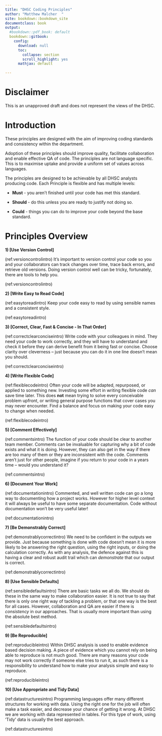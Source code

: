 ```yaml
---
title: "DHSC Coding Principles"
author: "Matthew Malcher  "
site: bookdown::bookdown_site
documentclass: book
output:
  #bookdown::pdf_book: default
  bookdown::gitbook: 
    config:
      download: null 
      toc:
        collapse: section
        scroll_highlight: yes
      mathjax: default
    
---
```

# Disclaimer {-}

This is an unapproved draft and does not represent the views of the DHSC.

# Introduction {-}
These principles are designed with the aim of improving coding standards and consistency within the department.


Adoption of these principles should improve quality, facilitate collaboration and enable effective QA of code. The principles are not language specific. This is to maximise uptake and provide a uniform set of values across languages.

The principles are designed to be achievable by all DHSC analysts producing code. Each Principle is flexible and has multiple levels:

* **Must** - you aren't finished until your code has met this standard.

* **Should** - do this unless you are ready to justify not doing so.

* **Could** - things you can do to improve your code beyond the base standard.

# Principles Overview {-}

**1) [Use Version Control]**

(ref:versioncontrolintro) It's important to version control your code so you and your collaborators can track changes over time, trace back errors, and retrieve old versions. Doing version control well can be tricky, fortunately, there are tools to help you.

(ref:versioncontrolintro)

**2) [Write Easy to Read Code]**

(ref:easytoreadintro) Keep your code easy to read by using sensible names and a consistent style.

(ref:easytoreadintro)

**3) [Correct, Clear, Fast & Concise - In That Order]**

(ref:correctclearconciseintro) Write code with your colleagues in mind. They need your code to work correctly, and they will have to understand and check it before they can derive benefit from it being fast or concise. Choose clarity over cleverness – just because you can do it in one line doesn’t mean you should.

(ref:correctclearconciseintro)

**4) [Write Flexible Code]**

(ref:flexiblecodeintro) Often your code will be adapted, repurposed, or applied to something new. Investing some effort in writing flexible code _can_ save time later. This does **not** mean trying to solve every conceivable problem upfront, or writing general purpose functions that cover cases you may never encounter. Find a balance and focus on making your code easy to change when needed.

(ref:flexiblecodeintro)

**5) [Comment Effectively]**

(ref:commentsintro) The function of your code should be clear to another team member.
Comments can be invaluable for capturing why a bit of code exists and what it is doing.
However, they can also get in the way if there are too many of them or they are inconsistent with the code.
Comments aren't just for other people, imagine if you return to your code in a years time – would you understand it?

(ref:commentsintro)


**6) [Document Your Work]**

(ref:documentationintro) Commented, and well written code can go a long way to documenting how a project works. However for higher level context it will always be useful to have some separate documentation.
Code without documentation won't be very useful later!

(ref:documentationintro)

**7) [Be Demonstrably Correct]**

(ref:demonstrablycorrectintro) We need to be confident in the outputs we provide.
Just because something is done with code doesn't mean it is more likely to be answering the right question, using the right inputs, or doing the calculation correctly.
As with any analysis, the defence against this is having a clear and robust audit trail which can _demonstrate_ that our output is correct.

(ref:demonstrablycorrectintro)

**8) [Use Sensible Defaults]**

(ref:sensibledefaultsintro) There are basic tasks we all do. We should do these in the same way to make collaboration easier.
It is not true to say that there is only one right way of tackling a problem, or that one way is the best for all cases. However, collaboration and QA are easier if there is *consistency* in our approaches. That is usually more important than using the absolute best method.

(ref:sensibledefaultsintro)

**9) [Be Reproducible]**

(ref:reproducibleintro) Within DHSC analysis is used to enable evidence based decision making.
A piece of evidence which you cannot rely on being able to reproduce is not much good.
There are many reasons your code may not work correctly if someone else tries to run it, as such there is a responsibility to understand how to make your analysis simple and easy to reproduce.

(ref:reproducibleintro)

**10) [Use Appropriate and Tidy Data]**

(ref:datastructuresintro) Programming languages offer many different structures for working with data. Using the right one for the job will often make a task easier, and decrease your chance of getting it wrong.
At DHSC we are working with data represented in tables. For this type of work, using 'Tidy' data is usually the best approach.

(ref:datastructuresintro)
